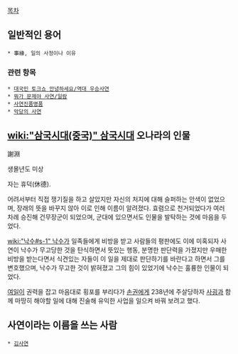 [[목차]]
== 일반적인 용어 ==
 * 事緣, 일의 사정이나 이유

=== 관련 항목 ===
 * [[대국민 토크쇼 안녕하세요/역대 우승사연]]
 * [[뭐가 문제야 사연/일람]]
 * [[사연진품명품]]
 * [[악당의 사연]]

== [[wiki:"삼국시대(중국)" 삼국시대]] 오나라의 인물 ==
謝淵

생몰년도 미상

자는 휴덕(休德).

어려서부터 직접 쟁기질을 하고 살았지만 자신의 처지에 대해 슬퍼하는 안색이 없었으며, 장래의 뜻을 바꾸지 않아 이로 인해 이름이 알려졌다. 효렴으로 천거되었다가 여러 차례 승진해 건무장군이 되었으며, 군대에 있으면서도 인물을 발탁하는 것에 마음을 두었다.

[[wiki:"낙수#s-1" 낙수]]가 일족들에게 비방을 받고 사람들의 평판에도 이에 미혹되자 사연이 낙수가 무고당한 것을 탄식하면서 뜻있는 행동, 분명한 판단력을 가졌지만 우매한 비방을 받는다면서 식견있는 자들이 이 일을 제대로 판단하기를 바란다고 하면서 그를 변호했으며, 낙수가 무고한 것이 밝혀졌고 그의 힘이 있었기에 낙수는 훌륭한 인물이 되었다.

[[여일]]이 권력을 잡고 마음대로 횡포를 부리다가 [[손권]]에게 238년에 주살당하자 [[사굉]]과 함께 마땅히 해야할 일에 대해 진술해 유익한 사업을 일으켜 바꿔 보려고 했다.

== 사연이라는 이름을 쓰는 사람 ==
 * [[김사연]]
